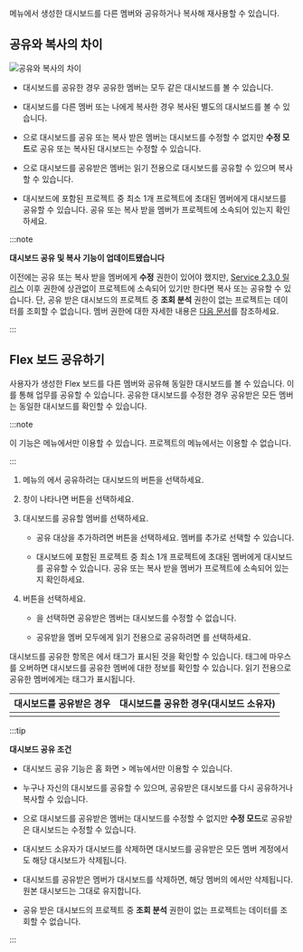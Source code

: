 <Cmdname sid="integratedFlexboard" className="uitext" /> 메뉴에서 생성한 대시보드를 다른 멤버와 공유하거나 복사해 재사용할 수 있습니다.

## 공유와 복사의 차이

![공유와 복사의 차이](/img/flexboard-compare-sharing-copy.png)

* 대시보드를 공유한 경우 공유한 멤버는 모두 같은 대시보드를 볼 수 있습니다.

* 대시보드를 다른 멤버 또는 나에게 복사한 경우 복사된 별도의 대시보드를 볼 수 있습니다.

* <Cmdname sid="read_only" className="uitext" />으로 대시보드를 공유 또는 복사 받은 멤버는 대시보드를 수정할 수 없지만 <b>수정 모드</b>로 공유 또는 복사된 대시보드는 수정할 수 있습니다.

* <Cmdname sid="read_only" className="uitext" />으로 대시보드를 공유받은 멤버는 읽기 전용으로 대시보드를 공유할 수 있으며 복사할 수 있습니다.

* 대시보드에 포함된 프로젝트 중 최소 1개 프로젝트에 초대된 멤버에게 대시보드를 공유할 수 있습니다. 공유 또는 복사 받을 멤버가 프로젝트에 소속되어 있는지 확인하세요.

  <ImgLang img='flexboard-check-projects.png' desc='대시보드 목록' />

:::note

**대시보드 공유 및 복사 기능이 업데이트됐습니다**

이전에는 공유 또는 복사 받을 멤버에게 **수정** 권한이 있어야 했지만, [Service 2.3.0 릴리스](../release-notes/service/service-2_3_x) 이후 권한에 상관없이 프로젝트에 소속되어 있기만 한다면 복사 또는 공유할 수 있습니다. 단, 공유 받은 대시보드의 프로젝트 중 **조회 분석** 권한이 없는 프로젝트는 데이터를 조회할 수 없습니다. 멤버 권한에 대한 자세한 내용은 [다음 문서](../project/project-structure#member-auth)를 참조하세요.

:::


## Flex 보드 공유하기

사용자가 생성한 Flex 보드를 다른 멤버와 공유해 동일한 대시보드를 볼 수 있습니다. 이를 통해 업무를 공유할 수 있습니다. 공유한 대시보드를 수정한 경우 공유받은 모든 멤버는 동일한 대시보드를 확인할 수 있습니다. 

:::note

이 기능은 <Cmdname sid="integratedFlexboard" className="uitext" /> 메뉴에서만 이용할 수 있습니다. 프로젝트의 <Cmdname sid="flexboard" className="uitext" /> 메뉴에서는 이용할 수 없습니다.

:::

1. <Cmdname sid="integratedFlexboard" className="uitext" /> 메뉴의 <Cmdname sid="dashboard_list" className="uitext" />에서 공유하려는 대시보드의 <LinkImage img="ico-flexboard-share.svg" className="ico" /> 버튼을 선택하세요.

    <ImgLang img="flexboard-share-01.png" desc="Flex 보드 공유" />

1. <Cmdname sid="share_dashboard" className="uitext" /> 창이 나타나면 <LinkImage img="ico-add.svg" className="ico" /> <Cmdname sid="account" className="uitext" /> 버튼을 선택하세요.

    <ImgLang img="flexboard-share-02.png" desc="Flex 보드 공유" />

1. 대시보드를 공유할 멤버를 선택하세요.

    <ImgLang img="flexboard-share-06.png" desc="Flex 보드 공유" />

    * 공유 대상을 추가하려면 <LinkImage img="ico-add.svg" className="ico" /> <Cmdname sid="account" className="uitext" /> 버튼을 선택하세요. 멤버를 추가로 선택할 수 있습니다.

    * 대시보드에 포함된 프로젝트 중 최소 1개 프로젝트에 초대된 멤버에게 대시보드를 공유할 수 있습니다. 공유 또는 복사 받을 멤버가 프로젝트에 소속되어 있는지 확인하세요.

1. <Cmdname sid="share_dashboard" className="uitext" /> 버튼을 선택하세요.

    <ImgLang img="flexboard-share-03.png" desc="Flex 보드 공유" />

    * <Cmdname sid="read_only" className="uitext" />을 선택하면 공유받은 멤버는 대시보드를 수정할 수 없습니다.

    * 공유받을 멤버 모두에게 읽기 전용으로 공유하려면 <Cmdname sid="ITM07634" className="uitext" />를 선택하세요.

대시보드를 공유한 항목은 <Cmdname sid="dashboard_list" className="uitext" /> 에서 <Cmdname sid="shared" className="uitext" /> 태그가 표시된 것을 확인할 수 있습니다. <Cmdname sid="shared" className="uitext" /> 태그에 마우스를 오버하면 대시보드를 공유한 멤버에 대한 정보를 확인할 수 있습니다. 읽기 전용으로 공유한 멤버에게는 <Cmdname sid="read_only" className="uitext" /> 태그가 표시됩니다.

| 대시보드를 공유받은 경우 | 대시보드를 공유한 경우(대시보드 소유자)
| -- | -- |
| <ImgLang img="flexboard-share-04.png" desc="Flex 보드 공유" /> | <ImgLang img="flexboard-share-05.png" desc="Flex 보드 공유" /> |

:::tip

**대시보드 공유 조건**

* 대시보드 공유 기능은 홈 화면 &gt; <Cmdname sid="integratedFlexboard" className="uitext" /> 메뉴에서만 이용할 수 있습니다.

* 누구나 자신의 대시보드를 공유할 수 있으며, 공유받은 대시보드를 다시 공유하거나 복사할 수 있습니다.

* <Cmdname sid="read_only" className="uitext" />으로 대시보드를 공유받은 멤버는 대시보드를 수정할 수 없지만 <b>수정 모드</b>로 공유받은 대시보드는 수정할 수 있습니다.

* 대시보드 소유자가 대시보드를 삭제하면 대시보드를 공유받은 모든 멤버 계정에서도 해당 대시보드가 삭제됩니다.

* 대시보드를 공유받은 멤버가 대시보드를 삭제하면, 해당 멤버의 <Cmdname sid="dashboard_list" className="uitext" />에서만 삭제됩니다. 원본 대시보드는 그대로 유지합니다.

* 공유 받은 대시보드의 프로젝트 중 **조회 분석** 권한이 없는 프로젝트는 데이터를 조회할 수 없습니다.

:::
